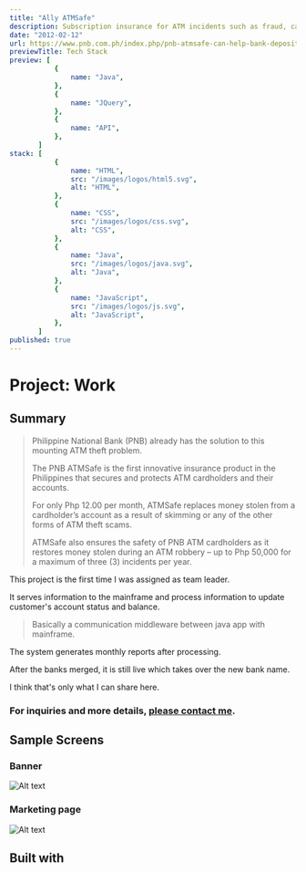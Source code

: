 ```yaml
---
title: "Ally ATMSafe"
description: Subscription insurance for ATM incidents such as fraud, card-skimming and theft.
date: "2012-02-12"
url: https://www.pnb.com.ph/index.php/pnb-atmsafe-can-help-bank-depositors-deal-with-atm-theft
previewTitle: Tech Stack
preview: [
           {
               name: "Java",
           },
           {
               name: "JQuery",
           },
           {
               name: "API",
           },
       ]
stack: [
           {
               name: "HTML",
               src: "/images/logos/html5.svg",
               alt: "HTML",
           },
           {
               name: "CSS",
               src: "/images/logos/css.svg",
               alt: "CSS",
           },
           {
               name: "Java",
               src: "/images/logos/java.svg",
               alt: "Java",
           },
           {
               name: "JavaScript",
               src: "/images/logos/js.svg",
               alt: "JavaScript",
           },
       ]
published: true
---
```


# Project: Work

## Summary

> Philippine National Bank (PNB) already has the solution to this mounting ATM theft problem.
>
> The PNB ATMSafe is the first innovative insurance product in the Philippines that secures and protects ATM cardholders and their accounts.
>
> For only Php 12.00 per month, ATMSafe replaces money stolen from a cardholder’s account as a result of skimming or any of the other forms of ATM theft scams.
>
> ATMSafe also ensures the safety of PNB ATM cardholders as it restores money stolen during an ATM robbery – up to Php 50,000 for a maximum of three (3) incidents per year.

This project is the first time I was assigned as team leader.

It serves information to the mainframe and process information to update customer's account status and balance.

> Basically a communication middleware between java app with mainframe.

The system generates monthly reports after processing.

After the banks merged, it is still live which takes over the new bank name.

I think that's only what I can share here.

### For inquiries and more details, [please contact me](https://projects.jcos.io/contact).


## Sample Screens

### Banner

![Alt text](https://res.cloudinary.com/langitlupakintoncloud/image/upload/v1712236876/projects.jcos.io/nhszbqubh1durbmtbazx.jpg "Banner")

### Marketing page

![Alt text](https://res.cloudinary.com/langitlupakintoncloud/image/upload/v1712236889/projects.jcos.io/izaskdvgqd0xhznlxlei.png "Marketing page")



## Built with
